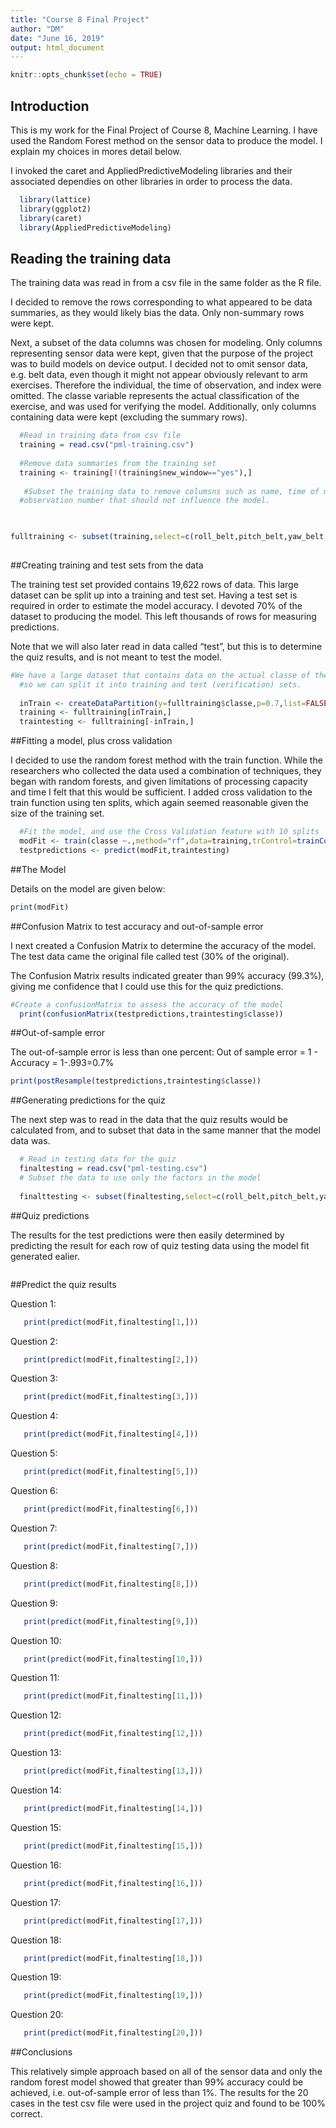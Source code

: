 ---
title: "Course 8 Final Project"
author: "DM"
date: "June 16, 2019"
output: html_document
---

```{r setup, include=FALSE}
knitr::opts_chunk$set(echo = TRUE)
```

## Introduction
This is my work for the Final Project of Course 8, Machine Learning. I have used the Random Forest method on the sensor data to produce the model. I explain my choices in mores detail below. 

I invoked the caret and AppliedPredictiveModeling libraries and their associated dependies on other libraries in order to process the data.

```{r Call libraries, echo=TRUE}
  library(lattice)
  library(ggplot2)
  library(caret)
  library(AppliedPredictiveModeling)
```

## Reading the training data

The training data was read in from a csv file in the same folder as the R file. 

I decided to remove the rows corresponding to what appeared to be data summaries, as they would likely bias the data. Only non-summary rows were kept.

Next, a subset of the data columns was chosen for modeling. Only columns representing sensor data were kept, given that the purpose of the project was to build models on device output.
I decided not to omit sensor data, e.g. belt data, even though it might not appear obviously relevant to arm exercises. Therefore the individual, the time of observation, and index were omitted. The classe variable represents the actual classification of the exercise, and was used for verifying the model. Additionally, only columns containing data were kept (excluding the summary rows).


```{r Read in training data, echo=TRUE}
  #Read in training data from csv file
  training = read.csv("pml-training.csv")
  
  #Remove data summaries from the training set
  training <- training[!(training$new_window=="yes"),]
  
   #Subset the training data to remove columsns such as name, time of measurement, 
  #observation number that should not influence the model.


  
fulltraining <- subset(training,select=c(roll_belt,pitch_belt,yaw_belt,total_accel_belt,gyros_belt_x,gyros_belt_y,gyros_belt_z,accel_belt_x,accel_belt_y,accel_belt_z,magnet_belt_x,magnet_belt_y,magnet_belt_z,roll_arm,pitch_arm,yaw_arm,total_accel_arm,gyros_arm_x,gyros_arm_y,gyros_arm_z,accel_arm_x,accel_arm_y,accel_arm_z,magnet_arm_x,magnet_arm_y,magnet_arm_z,roll_dumbbell,pitch_dumbbell,yaw_dumbbell,total_accel_dumbbell,gyros_dumbbell_x,gyros_dumbbell_y,gyros_dumbbell_z,accel_dumbbell_x,accel_dumbbell_y,accel_dumbbell_z,magnet_dumbbell_x,magnet_dumbbell_y,magnet_dumbbell_z,roll_forearm,pitch_forearm,yaw_forearm,gyros_forearm_x,gyros_forearm_y,gyros_forearm_z,accel_forearm_x,accel_forearm_y,accel_forearm_z,magnet_forearm_x,magnet_forearm_y,magnet_forearm_z,classe))
  

```

##Creating training and test sets from the data

The training test set provided contains 19,622 rows of data. This large dataset can be split up into a training and test set. Having a test set is required in order to estimate the model accuracy. I devoted 70% of the dataset to producing the model. This left thousands of rows for measuring predictions.

Note that we will also later read in data called "test", but this is to determine the quiz results, and is not meant to test the model. 

```{r Create training and test sets,echo=TRUE}
#We have a large dataset that contains data on the actual classe of the observation 
  #so we can split it into training and test (verification) sets.
  
  inTrain <- createDataPartition(y=fulltraining$classe,p=0.7,list=FALSE)
  training <- fulltraining[inTrain,]
  traintesting <- fulltraining[-inTrain,]
```
##Fitting a model, plus cross validation

I decided to use the random forest method with the train function. While the researchers who collected the data used a combination of techniques, they began with random forests, and given limitations of processing capacity and time I felt that this would be sufficient. I added cross validation to the train function using ten splits, which again seemed reasonable given the size of the training set. 
```{r Fit a model,echo=TRUE }

  #Fit the model, and use the Cross Validation feature with 10 splits 
  modFit <- train(classe ~.,method="rf",data=training,trControl=trainControl(method="cv",number=10,verboseIter=FALSE))
  testpredictions <- predict(modFit,traintesting)
```
##The Model

Details on the model are given below:
  
```{r}
print(modFit)
```
##Confusion Matrix to test accuracy and out-of-sample error

I next created a Confusion Matrix to determine the accuracy of the model. The test data came the original file called test (30% of the original).

The Confusion Matrix results indicated greater than 99% accuracy (99.3%), giving me confidence that I could use this for the quiz predictions. 


```{r Create a confusion matrix,echo=TRUE}
#Create a confusionMatrix to assess the accuracy of the model
  print(confusionMatrix(testpredictions,traintesting$classe))

```
##Out-of-sample error

The out-of-sample error is less than one percent:
Out of sample error = 1 - Accuracy =  1-.993=0.7%

```{r}
print(postResample(testpredictions,traintesting$classe))


```
##Generating predictions for the quiz

The next step was to read in the data that the quiz results would be calculated from, and to subset that data in the same manner that the model data was.

```{r Read in and subset quiz data,echo=TRUE}
  # Read in testing data for the quiz  
  finaltesting = read.csv("pml-testing.csv")
  # Subset the data to use only the factors in the model
  
  finalttesting <- subset(finaltesting,select=c(roll_belt,pitch_belt,yaw_belt,total_accel_belt,gyros_belt_x,gyros_belt_y,gyros_belt_z,accel_belt_x,accel_belt_y,accel_belt_z,magnet_belt_x,magnet_belt_y,magnet_belt_z,roll_arm,pitch_arm,yaw_arm,total_accel_arm,gyros_arm_x,gyros_arm_y,gyros_arm_z,accel_arm_x,accel_arm_y,accel_arm_z,magnet_arm_x,magnet_arm_y,magnet_arm_z,roll_dumbbell,pitch_dumbbell,yaw_dumbbell,total_accel_dumbbell,gyros_dumbbell_x,gyros_dumbbell_y,gyros_dumbbell_z,accel_dumbbell_x,accel_dumbbell_y,accel_dumbbell_z,magnet_dumbbell_x,magnet_dumbbell_y,magnet_dumbbell_z,roll_forearm,pitch_forearm,yaw_forearm,gyros_forearm_x,gyros_forearm_y,gyros_forearm_z,accel_forearm_x,accel_forearm_y,accel_forearm_z,magnet_forearm_x,magnet_forearm_y,magnet_forearm_z))

```
##Quiz predictions

The results for the test predictions were then easily determined by predicting the result for each row of quiz testing data using the model fit generated ealier. 

```{r Predict quiz results,echo=TRUE}
```
##Predict the quiz results

Question 1:
```{r Question 1,echo=TRUE}
   print(predict(modFit,finaltesting[1,]))
```
Question 2:
```{r Question 2,echo=TRUE}
   print(predict(modFit,finaltesting[2,]))
```
Question 3:
```{r}
   print(predict(modFit,finaltesting[3,]))
```
Question 4:
```{r}
   print(predict(modFit,finaltesting[4,]))
```
Question 5:
```{r}
   print(predict(modFit,finaltesting[5,]))
```
Question 6:
```{r}
   print(predict(modFit,finaltesting[6,]))
```
Question 7:
```{r}
   print(predict(modFit,finaltesting[7,]))
```
Question 8:
```{r}
   print(predict(modFit,finaltesting[8,]))
```
Question 9:
```{r}
   print(predict(modFit,finaltesting[9,]))
```
Question 10:
```{r}
   print(predict(modFit,finaltesting[10,]))
```
Question 11:
```{r}
   print(predict(modFit,finaltesting[11,]))
```
Question 12:
```{r}
   print(predict(modFit,finaltesting[12,]))
```
Question 13:
```{r}
   print(predict(modFit,finaltesting[13,]))
```
Question 14:
```{r}
   print(predict(modFit,finaltesting[14,]))
```
Question 15:
```{r}
   print(predict(modFit,finaltesting[15,]))
```
Question 16:
```{r}
   print(predict(modFit,finaltesting[16,]))
```
Question 17:
```{r}
   print(predict(modFit,finaltesting[17,]))
```
Question 18:
```{r}
   print(predict(modFit,finaltesting[18,]))
```
Question 19:
```{r}
   print(predict(modFit,finaltesting[19,]))
```
Question 20:
```{r}
   print(predict(modFit,finaltesting[20,]))
```
##Conclusions

This relatively simple approach based on all of the sensor data and only the random forest model showed that greater than 99% accuracy could be achieved, i.e. out-of-sample error of less than 1%. The results for the 20 cases in the test csv file were used in the project quiz and found to be 100% correct.
   




  